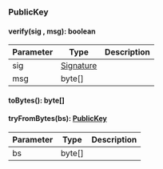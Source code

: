 ### PublicKey


#### verify(sig , msg): boolean



| Parameter       | Type |  Description |
| --------------- | -------- | -------- |
| sig | [Signature](#signature) |   |
| msg | byte[] |   |

#### toBytes(): byte[]



#### tryFromBytes(bs): [PublicKey](#publickey)



| Parameter       | Type |  Description |
| --------------- | -------- | -------- |
| bs | byte[] |   |
